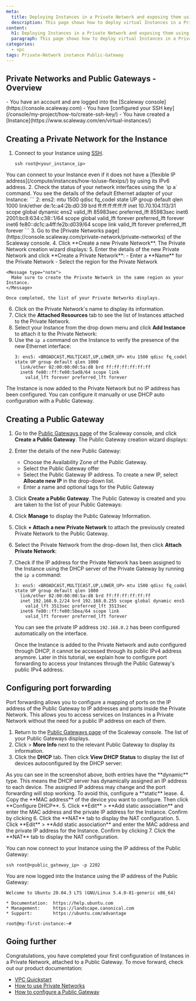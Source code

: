 ```yaml
---
meta:
  title: Deploying Instances in a Private Network and exposing them using a Public Gateway
  description: This page shows how to deploy virtual Instances in a Private Network and expose them using a Public Gateway
content:
  h1: Deploying Instances in a Private Network and exposing them using a Public Gateway
  paragraph: This page shows how to deploy virtual Instances in a Private Network and expose them using a Public Gateway
categories:
  - vpc
tags: Private-Network instance Public-Gateway
---
```


## Private Networks and Public Gateways - Overview

<Macro id="network-public-gateways" />

<Macro id="iam-requirements" />
 
<Message type="requirement">
  - You have an account and are logged into the [Scaleway console](https://console.scaleway.com)
  - You have [configured your SSH key](/console/my-project/how-to/create-ssh-key/)
  - You have created a [Instance](https://www.scaleway.com/en/virtual-instances/)
</Message>

## Creating a Private Network for the Instance

1. Connect to your Instance using [SSH](/compute/instances/how-to/connect-to-instance/). 
    ```
    ssh root@<your_instance_ip>
    ```

  <Message type="tip">
    You can connect to your Instance even if it does not have a [flexible IP address](/compute/instances/how-to/use-flexips/) by using its IPv6 address.
  </Message>
2. Check the status of your network interfaces using the `ip a` command. You see the details of the default Ethernet adapter of your Instance:
    ```
    2: ens2: <BROADCAST,MULTICAST,UP,LOWER_UP> mtu 1500 qdisc fq_codel state UP group default qlen 1000
      link/ether de:1c:a4:2b:d0:39 brd ff:ff:ff:ff:ff:ff
      inet 10.70.104.113/31 scope global dynamic ens2
        valid_lft 85983sec preferred_lft 85983sec
      inet6 2001:bc8:634:c38::1/64 scope global
        valid_lft forever preferred_lft forever
      inet6 fe80::dc1c:a4ff:fe2b:d039/64 scope link
        valid_lft forever preferred_lft forever
    ```
3. Go to the [Private Networks page](https://console.scaleway.com/private-network/private-networks) of the Scaleway console.
4. Click **Create a new Private Network**. The Private Network creation wizard displays:
    <Lightbox src="scaleway-create-pn.webp" alt="" />
5. Enter the details of the new Private Network and click **Create a Private Network**:
    - Enter a **Name** for the Private Network
    - Select the region for the Private Network

    <Message type="note">
      Make sure to create the Private Network in the same region as your Instance.
    </Message>
  
    Once completed, the list of your Private Networks displays.
6. Click on the Private Network's name to display its information. 
7. Click the **Attached Resources** tab to see the list of Instances attached to the Private Network. 
8. Select your Instance from the drop down menu and click **Add Instance** to attach it to the Private Network:
    <Lightbox src="scaleway_add_instance.webp" alt="" />
9. Use the `ip a` command on the Instance to verify the presence of the new Ethernet interface: 
    ```
    3: ens5: <BROADCAST,MULTICAST,UP,LOWER_UP> mtu 1500 qdisc fq_codel state UP group default qlen 1000
      link/ether 02:00:00:00:5a:d8 brd ff:ff:ff:ff:ff:ff
      inet6 fe80::ff:fe00:5ad8/64 scope link
        valid_lft forever preferred_lft forever
    ```

The Instance is now added to the Private Network but no IP address has been configured. You can configure it manually or use DHCP auto configuration with a Public Gateway. 

## Creating a Public Gateway

1. Go to the [Public Gateways page](https://console.scaleway.com/public-gateway/public-gateways) of the Scaleway console, and click **Create a Public Gateway**. The Public Gateway creation wizard displays:
    <Lightbox src="scaleway-create-pg.webp" alt="" />
2. Enter the details of the new Public Gateway: 
    - Choose the Availability Zone of the Public Gateway.
    - Select the Public Gateway offer
    - Select the Public Gateway IP address. To create a new IP, select **Allocate new IP** in the drop-down list. 
    - Enter a name and optional tags for the Public Gateway
3. Click **Create a Public Gateway**. The Public Gateway is created and you are taken to the list of your Public Gateways:
    <Lightbox src="scaleway_vpc_public_gateway_list.webp" alt="" />
4. Click **Manage** to display the Public Gateway Information. 
5. Click **+ Attach a new Private Network** to attach the previously created Private Network to the Public Gateway.
6. Select the Private Network from the drop-down list, then click **Attach Private Network**:
    <Lightbox src="scaleway_vpc_public_gateway_attach_network.webp" alt="" /> 
7. Check if the IP address for the Private Network has been assigned to the Instance using the DHCP server of the Private Gateway by running the `ip a` command: 
    ```
    3: ens5: <BROADCAST,MULTICAST,UP,LOWER_UP> mtu 1500 qdisc fq_codel state UP group default qlen 1000
      link/ether 02:00:00:00:5a:d8 brd ff:ff:ff:ff:ff:ff
      inet 192.168.0.2/24 brd 192.168.0.255 scope global dynamic ens5
        valid_lft 3513sec preferred_lft 3513sec
      inet6 fe80::ff:fe00:5bea/64 scope link 
        valid_lft forever preferred_lft forever
    ```

    You can see the private IP address `192.168.0.2` has been configured automatically on the interface.

    <Message type="note">
      Once the Instance is added to the Private Network and auto configured through DHCP, it cannot be accessed through its public IPv4 address anymore. Later in this tutorial, we explain how to configure port forwarding to access your Instances through the Public Gateway's public IPv4 address.
    </Message>

## Configuring port forwarding 

Port forwarding allows you to configure a mapping of ports on the IP address of the Public Gateway to IP addresses and ports inside the Private Network. This allows you to access services on Instances in a Private Network without the need for a public IP address on each of them. 

1. Return to the [Public Gateways page](https://console.scaleway.com/public-gateway/public-gateways) of the Scaleway console. The list of your Public Gateways displays. 
2. Click <Icon name="more" /> > **More Info** next to the relevant Public Gateway to display its information. 
3. Click the **DHCP** tab. Then click **View DHCP Status** to display the list of devices autoconfigured by the DHCP server: 
    <Lightbox src="scaleway_vpc_dhcp_status.webp" />

  <Message type="tip">
    As you can see in the screenshot above, both entries have the **dynamic** type. This means the DHCP server has dynamically assigned an IP address to each device. The assigned IP address may change and the port forwarding will stop working. To avoid this, configure a **static** lease. 
  </Message>
4. Copy the **MAC address** of the device you want to configure. Then click **Configure DHCP**.
5. Click **Edit** > **Add static association** and enter the MAC address and the private IP address for the Instance. Confirm by clicking <Icon name="validate" />
    <Lightbox src="scaleway_vpc_static_dhcp.webp" />
6. Click the **NAT** tab to display the NAT configuration. 5. Click **Edit** > **Add static association** and enter the MAC address and the private IP address for the Instance. Confirm by clicking <Icon name="validate" />
    <Lightbox src="scaleway_vpc_static_dhcp.webp" />
7. Click the **NAT** tab to display the NAT configuration.   <Lightbox src="scaleway_vpc_static_nat.webp" />

You can now connect to your Instance using the IP address of the Public Gateway: 

```
ssh root@<public_gateway_ip> -p 2202
```

You are now logged into the Instance using the IP address of the Public Gateway: 

```
Welcome to Ubuntu 20.04.3 LTS (GNU/Linux 5.4.0-81-generic x86_64)

* Documentation:  https://help.ubuntu.com
* Management:     https://landscape.canonical.com
* Support:        https://ubuntu.com/advantage

root@my-first-instance:~#
```

## Going further

Congratulations, you have completed your first configuration of Instances in a Private Network, attached to a Public Gateway. To move forward, check out our product documentation: 

* [VPC Quickstart](/network/public-gateways/quickstart/)
* [How to use Private Networks](/compute/instances/how-to/use-private-networks/)
* [How to configure a Public Gateway](/network/public-gateways/how-to/configure-a-public-gateway/)

